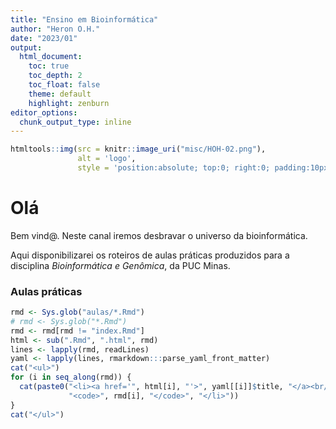 ```yaml
---
title: "Ensino em Bioinformática"
author: "Heron O.H."
date: "2023/01"
output: 
  html_document:
    toc: true
    toc_depth: 2
    toc_float: false
    theme: default
    highlight: zenburn
editor_options: 
  chunk_output_type: inline
---
```



```r
htmltools::img(src = knitr::image_uri("misc/HOH-02.png"), 
               alt = 'logo', 
               style = 'position:absolute; top:0; right:0; padding:10px; width:100px; height:100px')
```


# Olá

Bem vind@. Neste canal iremos desbravar o universo da bioinformática. 

Aqui disponibilizarei os roteiros de aulas práticas produzidos para 
a disciplina _Bioinformática e Genômica_, da PUC Minas.


### Aulas práticas

```r

rmd <- Sys.glob("aulas/*.Rmd")
# rmd <- Sys.glob("*.Rmd")
rmd <- rmd[rmd != "index.Rmd"]
html <- sub(".Rmd", ".html", rmd)
lines <- lapply(rmd, readLines)
yaml <- lapply(lines, rmarkdown:::parse_yaml_front_matter)
cat("<ul>")
for (i in seq_along(rmd)) {
  cat(paste0("<li><a href='", html[i], "'>", yaml[[i]]$title, "</a><br/>",
             "<code>", rmd[i], "</code>", "</li>"))
}
cat("</ul>")
```


